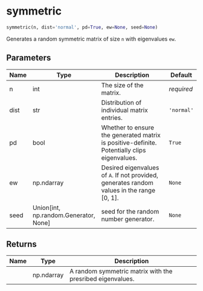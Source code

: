 # symmetric { #random.symmetric }

```python
symmetric(n, dist='normal', pd=True, ew=None, seed=None)
```

Generates a random symmetric matrix of size `n` with eigenvalues `ew`.

## Parameters {.doc-section .doc-section-parameters}

| Name   | Type                                    | Description                                                                                 | Default    |
|--------|-----------------------------------------|---------------------------------------------------------------------------------------------|------------|
| n      | int                                     | The size of the matrix.                                                                     | _required_ |
| dist   | str                                     | Distribution of individual matrix entries.                                                  | `'normal'` |
| pd     | bool                                    | Whether to ensure the generated matrix is positive-definite. Potentially clips eigenvalues. | `True`     |
| ew     | np.ndarray                              | Desired eigenvalues of `A`. If not provided, generates random values in the range [0, 1].   | `None`     |
| seed   | Union\[int, np.random.Generator, None\] | seed for the random number generator.                                                       | `None`     |

## Returns {.doc-section .doc-section-returns}

| Name   | Type       | Description                                               |
|--------|------------|-----------------------------------------------------------|
|        | np.ndarray | A random symmetric matrix with the presribed eigenvalues. |